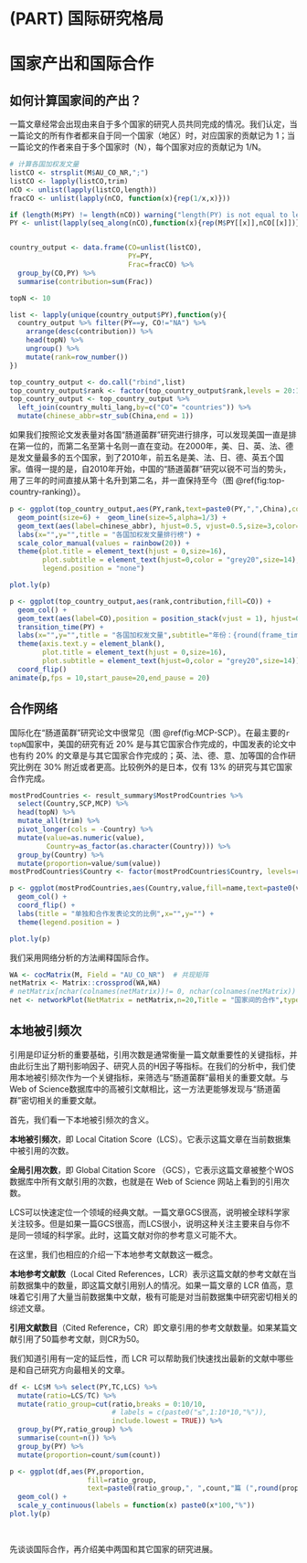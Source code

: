 # (PART) 国际研究格局 {-}

# 国家产出和国际合作 {#global}


## 如何计算国家间的产出？

一篇文章经常会出现由来自于多个国家的研究人员共同完成的情况。我们认定，当一篇论文的所有作者都来自于同一个国家（地区）时，对应国家的贡献记为 1；当一篇论文的作者来自于多个国家时（N），每个国家对应的贡献记为 1/N。


```r
# 计算各国加权发文量
listCO <- strsplit(M$AU_CO_NR,";")
listCO <- lapply(listCO,trim)
nCO <- unlist(lapply(listCO,length))
fracCO <- unlist(lapply(nCO, function(x){rep(1/x,x)}))

if (length(M$PY) != length(nCO)) warning("length(PY) is not equal to length(nCO).")
PY <- unlist(lapply(seq_along(nCO),function(x){rep(M$PY[[x]],nCO[[x]])} ))


country_output <- data.frame(CO=unlist(listCO),
                             PY=PY,
                             Frac=fracCO) %>%
  group_by(CO,PY) %>%
  summarise(contribution=sum(Frac))
```




```r
topN <- 10

list <- lapply(unique(country_output$PY),function(y){
  country_output %>% filter(PY==y, CO!="NA") %>%
    arrange(desc(contribution)) %>%
    head(topN) %>% 
    ungroup() %>%
    mutate(rank=row_number())
})

top_country_output <- do.call("rbind",list)
top_country_output$rank <- factor(top_country_output$rank,levels = 20:1)
top_country_output <- top_country_output %>%
  left_join(country_multi_lang,by=c("CO"= "countries")) %>%
  mutate(chinese_abbr=str_sub(China,end = 1))
```


如果我们按照论文发表量对各国“肠道菌群”研究进行排序，可以发现美国一直是排在第一位的，而第二名至第十名则一直在变动。在2000年，美、日、英、法、德是发文量最多的五个国家，到了2010年，前五名是美、法、日、德、英五个国家。值得一提的是，自2010年开始，中国的“肠道菌群”研究以锐不可当的势头，用了三年的时间直接从第十名升到第二名，并一直保持至今（图 \@ref(fig:top-country-ranking)）。

```r
p <- ggplot(top_country_output,aes(PY,rank,text=paste0(PY,",",China),color=CO,group=CO)) + 
  geom_point(size=6) +  geom_line(size=5,alpha=1/3) +
  geom_text(aes(label=chinese_abbr), hjust=0.5, vjust=0.5,size=3,color="grey",check_overlap = T) +
  labs(x="",y="",title = "各国加权发文量排行榜") +
  scale_color_manual(values = rainbow(20)) +
  theme(plot.title = element_text(hjust = 0,size=16),
        plot.subtitle = element_text(hjust=0,color = "grey20",size=14),
        legend.position = "none") 

plot.ly(p)
```


```r
p <- ggplot(top_country_output,aes(rank,contribution,fill=CO)) + 
  geom_col() + 
  geom_text(aes(label=CO),position = position_stack(vjust = 1), hjust=0) +
  transition_time(PY) + 
  labs(x="",y="",title = "各国加权发文量",subtitle="年份：{round(frame_time)}") +
  theme(axis.text.y = element_blank(),
        plot.title = element_text(hjust = 0,size=16),
        plot.subtitle = element_text(hjust=0,color = "grey20",size=14)) +
  coord_flip()
animate(p,fps = 10,start_pause=20,end_pause = 20)
```


## 合作网络


国际化在“肠道菌群”研究论文中很常见（图 \@ref(fig:MCP-SCP）。在最主要的`r topN`国家中，美国的研究有近 20% 是与其它国家合作完成的，中国发表的论文中也有约 20% 的文章是与其它国家合作完成的；英、法、德、意、加等国的合作研究比例在 30% 附近或者更高。比较例外的是日本，仅有 13% 的研究与其它国家合作完成。


```r
mostProdCountries <- result_summary$MostProdCountries %>%
  select(Country,SCP,MCP) %>%
  head(topN) %>%
  mutate_all(trim) %>%
  pivot_longer(cols = -Country) %>%
  mutate(value=as.numeric(value),
         Country=as_factor(as.character(Country))) %>%
  group_by(Country) %>%
  mutate(proportion=value/sum(value))
mostProdCountries$Country <- factor(mostProdCountries$Country, levels=rev(levels(mostProdCountries$Country)))

p <- ggplot(mostProdCountries,aes(Country,value,fill=name,text=paste0(value,"(",format(proportion*100,1),"%)"))) + 
  geom_col() +
  coord_flip() +
  labs(title = "单独和合作发表论文的比例",x="",y="") +
  theme(legend.position = )

plot.ly(p)
```



我们采用网络分析的方法阐释国际合作。

```r
WA <- cocMatrix(M, Field = "AU_CO_NR")  # 共现矩阵
netMatrix <- Matrix::crossprod(WA,WA)
# netMatrix[nchar(colnames(netMatrix))!= 0, nchar(colnames(netMatrix)) !=0]
net <- networkPlot(NetMatrix = netMatrix,n=20,Title = "国家间的合作",type = "kamada",size = T,remove.multiple = F,remove.isolates = F)
```


## 本地被引频次

引用是印证分析的重要基础，引用次数是通常衡量一篇文献重要性的关键指标，并由此衍生出了期刊影响因子、研究人员的H因子等指标。在我们的分析中，我们使用本地被引频次作为一个关键指标，来筛选与“肠道菌群”最相关的重要文献。与Web of Science数据库中的高被引文献相比，这一方法更能够发现与“肠道菌群”密切相关的重要文献。

首先，我们看一下本地被引频次的含义。

**本地被引频次**，即 Local Citation Score（LCS）。它表示这篇文章在当前数据集中被引用的次数。

**全局引用次数**，即 Global Citation Score （GCS），它表示这篇文章被整个WOS数据库中所有文献引用的次数，也就是在 Web of Science 网站上看到的引用次数。

LCS可以快速定位一个领域的经典文献。一篇文章GCS很高，说明被全球科学家关注较多。但是如果一篇GCS很高，而LCS很小，说明这种关注主要来自与你不是同一领域的科学家。此时，这篇文献对你的参考意义可能不大。

在这里，我们也相应的介绍一下本地参考文献数这一概念。

**本地参考文献数**（Local Cited References，LCR）表示这篇文献的参考文献在当前数据集中的数量，即这篇文献引用别人的情况。如果一篇文章的 LCR 值高，意味着它引用了大量当前数据集中文献，极有可能是对当前数据集中研究密切相关的综述文章。

**引用文献数目**（Cited Reference，CR）即文章引用的参考文献数量。如果某篇文献引用了50篇参考文献，则CR为50。

我们知道引用有一定的延后性，而 LCR 可以帮助我们快速找出最新的文献中哪些是和自己研究方向最相关的文章。




```r
df <- LC$M %>% select(PY,TC,LCS) %>% 
  mutate(ratio=LCS/TC) %>% 
  mutate(ratio_group=cut(ratio,breaks = 0:10/10,
                         # labels = c(paste0("≤",1:10*10,"%")),
                         include.lowest = TRUE)) %>%
  group_by(PY,ratio_group) %>% 
  summarise(count=n()) %>%
  group_by(PY) %>%
  mutate(proportion=count/sum(count))

p <- ggplot(df,aes(PY,proportion, 
                   fill=ratio_group,
                   text=paste0(ratio_group,", ",count,"篇 (",round(proportion*100),"%)"))) + 
  geom_col() +
  scale_y_continuous(labels = function(x) paste0(x*100,"%"))
plot.ly(p)
  
```



```r

```



先谈谈国际合作，再介绍美中两国和其它国家的研究进展。



